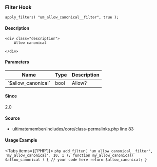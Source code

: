 
### Filter Hook    
    
```
apply_filters( "um_allow_canonical__filter", true );
```

#### Description
    <div class="description">
        Allow canonical
 
    </div>

#### Parameters
            
<table className="table-auto mt-2 border dark:border-gray-500 p-5 text-sm text-left">
<thead>
<tr>
<th  className="px-3">Name</th>
<th  className="px-3">Type</th>
<th  className="px-3">Description</th>
</tr>
</thead>
<tbody>
               <tr >
               <td className="px-3 py-2">`$allow_canonical`</td>
               <td className="px-3 py-2">bool</td>
               <td className="px-3 py-2 text-sm">Allow?</td>
               </tr>
</tbody>
</table>

#### Since
<div class="description">
2.0
</div>

#### Source
  - <Link href="/developer/files/includes-core-class-permalinks#source-view.83">ultimatemember/includes/core/class-permalinks.php</Link> <Link href="/developer/files/includes-core-class-permalinks#source-view.83">line 83</Link>



#### Usage Example

<Tabs items={['PHP']}>
    <Tab>
    ```php
    add_filter( 'um_allow_canonical__filter', 'my_allow_canonical', 10, 1 );
 function my_allow_canonical( $allow_canonical ) {
     // your code here
     return $allow_canonical;
 }
    ```
    </Tab>
</Tabs>